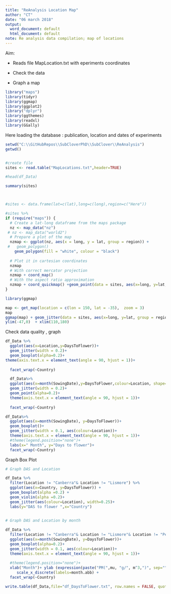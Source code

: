 ```yaml
---
title: "ReAnalysis Location Map"
author: "CT"
date: "06 march 2018"
output:
  word_document: default
  html_document: default
note: Re analysis data compilation; map of locations
---
```


Aim:

- Reads file MapLocation.txt with eperiments coordinates

- Check the data

- Graph a map 



```r
library("maps")
library(tidyr)
library(ggmap)
library(ggplot2)
library("dplyr")
library(ggthemes)
library(readxl)
library(GGally)

```
Here loading the database : publication, location and dates of experiments 


```r
setwd("C:\\GitHubRepos\\SubCloverPhD\\SubClover\\ReAnalysis")
getwd()


#create file
sites <- read.table("MapLocations.txt",header=TRUE)

#head(df_Data)

summary(sites)




```

```r

#sites <- data.frame(lat=c(lat),long=c(long),region=c("Here"))

#sites %>%
if (require("maps")) {
  # Create a lat-long dataframe from the maps package
  nz <- map_data("nz")
 # nz <- map_data("world2")
  # Prepare a plot of the map
  nzmap <- ggplot(nz, aes(x = long, y = lat, group = region)) +
 #   geom_polygon()
    geom_polygon(fill = "white", colour = "black")
  
  # Plot it in cartesian coordinates
  nzmap
  # With correct mercator projection
  nzmap + coord_map()
  # With the aspect ratio approximation
  nzmap + coord_quickmap() +geom_point(data = sites, aes(x=long, y=lat, group = region, color = region), shape = 21,size=2, alpha=.9)
}

```

```r
library(ggmap)

map <- get_map(location = c(lon = 150, lat = -35),  zoom = 3)
map
ggmap(map) + geom_jitter(data = sites, aes(x=long, y=lat, group = region, color = region, size=DataPoints), alpha=0.6) +
ylim(-47,0)  + xlim(110,180) 

```

Check data quality , graph

```r
df_Data %>%
  ggplot(aes(x=Location,y=DaysToFlower))+
  geom_jitter(width = 0.2)+
  geom_boxplot(alpha=0.2)+
theme(axis.text.x = element_text(angle = 90, hjust = 1))+
  
  facet_wrap(~Country)
```


```r


  df_Data%>%
  ggplot(aes(x=month(SowingDate),y=DaysToFlower,colour=Location, shape=Country))+
  geom_jitter(width = 0.2)+
  geom_point(alpha=0.2)+
  theme(axis.text.x = element_text(angle = 90, hjust = 1))+
  
  facet_wrap(~Country)
```


```r

df_Data%>% 
  ggplot(aes(x=month(SowingDate), y=DaysToFlower))+
  geom_boxplot()+
  geom_jitter(width = 0.1, aes(colour=Location))+
  theme(axis.text.x = element_text(angle = 90, hjust = 1))+
  #theme(legend.position="none")+
  labs(x=" Month", y="Days to flower")+
  facet_wrap(~Country)


```


Graph Box Plot 

```r

# Graph DAS and Location 

df_Data %>%
  filter(Location != "Canberra"& Location != "Lismore") %>%
  ggplot(aes(x=Country, y=DaysToFlower)) + 
  geom_boxplot(alpha =0.2) +
  geom_violin(alpha =0.2)+
  geom_jitter(aes(colour=Location), width=0.25)+
  labs(y="DAS to flower ",x="Country")
  

```


```r
# Graph DAS and Location by month 

df_Data %>%
  filter(Location != "Canberra"& Location != "Lismore"& Location != "Perth") %>%
  ggplot(aes(x=month(SowingDate), y=DaysToFlower))+
  geom_boxplot(alpha=0.2)+
  geom_jitter(width = 0.1, aes(colour=Location))+
  theme(axis.text.x = element_text(angle = 90, hjust = 1))+
  
  #theme(legend.position="none")+
  xlab("Month")+ ylab (expression(paste("PM(",mu, "g/", m^3,")", sep=""))) +
     scale_x_discrete(labels=month.abb) +
  facet_wrap(~Country)
```



```r
write.table(df_Data,file="df_DaysToFlower.txt", row.names = FALSE, quote = FALSE, sep="\t")
```

